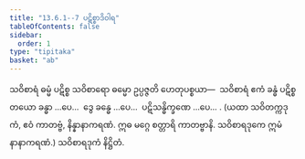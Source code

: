 ```yaml
---
title: "13.6.1--7 ပဋိစ္စာဒိဝါရ"
tableOfContents: false
sidebar:
  order: 1
type: "tipitaka"
basket: "ab"
---
```



<DynamicBreadcrumb />

<Division number="141">

<Paragraph number="4377">
သဝိစာရံ ဓမ္မံ ပဋိစ္စ သဝိစာရော ဓမ္မော ဥပ္ပဇ္ဇတိ ဟေတုပစ္စယာ—  သဝိစာရံ ဧကံ ခန္ဓံ ပဋိစ္စ တယော ခန္ဓာ …ပေ…  ဒွေ ခန္ဓေ …ပေ…  ပဋိသန္ဓိက္ခဏေ …ပေ… . (ယထာ သဝိတက္ကဒုကံ, ဧဝံ ကာတဗ္ဗံ, နိန္နာနာကရဏံ. ဣဓ မဂ္ဂေ စတ္တာရိ ကာတဗ္ဗာနိ. သဝိစာရဒုကေ ဣမံ နာနာကရဏံ.)

</Paragraph>
</Division>

<Paragraph number="4378" type="center">
သဝိစာရဒုကံ နိဋ္ဌိတံ.
</Paragraph>